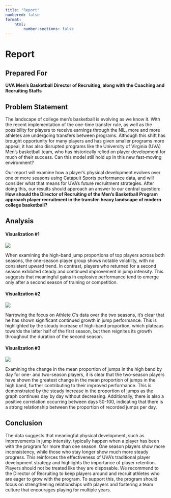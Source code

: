 ```yaml
---
title: "Report"
numbered: false
format: 
    html:
        number-sections: false
---
```


# Report

## Prepared For

**UVA Men’s Basketball Director of Recruiting, along with the Coaching and Recruiting Staffs**

## Problem Statement

The landscape of college men's basketball is evolving as we know it. With the recent implementation of the one-time transfer rule, as well as the possibility for players to receive earnings through the NIL, more and more athletes are undergoing transfers between programs. Although this shift has brought opportunity for many players and has given smaller programs more appeal, it has also disrupted programs like the University of Virginia (UVA) Men’s basketball team, who has historically relied on player development for much of their success. Can this model still hold up in this new fast-moving environment?

Our report will examine how a player’s physical development evolves over one or more seasons using Catapult Sports performance data, and will consider what that means for UVA’s future recruitment strategies. After doing this, our results should approach an answer to our central question: **How should the Director of Recruiting of the Men’s Basketball Program approach player recruitment in the transfer-heavy landscape of modern college basketball?**

## Analysis

#### Visualization #1
![](./images/viz_1.png)

When examining the high-band jump proportions of top players across both seasons, the one-season player group shows notable volatility, with no consistent upward trend. In contrast, players who returned for a second season exhibited steady and continued improvement in jump intensity. This suggests that meaningful gains in explosive performance tend to emerge only after a second season of training or competition.


#### Visualization #2
![](./images/viz_2.png)

Narrowing the focus on Athlete C’s data over the two seasons, it’s clear that he has shown significant continued growth in jump performance. This is highlighted by the steady increase of high-band proportion, which plateaus towards the latter half of the first season, but then reignites its growth throughout the duration of the second season.

#### Visualization #3
![](./images/viz_3.png)

Examining the change in the mean proportion of jumps in the high band by day for one- and two-season players, it is clear that the two-season players have shown the greatest change in the mean proportion of jumps in the high band, further contributing to their improved performance. This is demonstrated by the steady increase in the proportion of jumps as the graph continues day by day without decreasing. Additionally, there is also a positive correlation occurring between days 50-100, indicating that there is a strong relationship between the proportion of recorded jumps per day.


## Conclusion

The data suggests that meaningful physical development, such as improvements in jump intensity, typically happen when a player has been with the program for more than one season. One season players show more inconsistency, while those who stay longer show much more steady progress. This reinforces the effectiveness of UVA’s traditional player development strategy and highlights the importance of player retention. Players should not be treated like they are disposable. We recommend to the Director of Recruiting to keep players around and recruit athletes who are eager to grow with the program. To support this, the program should focus on strengthening relationships with players and fostering a team culture that encourages playing for multiple years. 